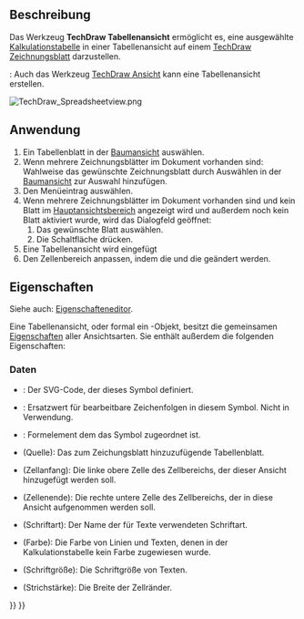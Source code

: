 <languages/>

{{Docnav/de
|[[TechDraw_ArchView/de|ArchAnsicht]]
|[[TechDraw_StackTop/de|StapelOberseite]]
|[[TechDraw_Workbench/de|TechDraw]]
|IconL=TechDraw_ArchView.svg
|IconR=TechDraw_StackTop.svg
|IconC=Workbench_TechDraw.svg
}}

{{GuiCommand/de
|Name=TechDraw SpreadsheetView
|Name/de=TechDraw Tabellenansicht
|MenuLocation=TechDraw → Views From Other Workbenches → Tabellenansicht einfügen
|Workbenches=[[TechDraw_Workbench/de|TechDraw]], [[Spreadsheet_Workbench/de|Spreadsheet]]
}}

<span id="Description"></span>
==Beschreibung== 

Das Werkzeug '''TechDraw Tabellenansicht''' ermöglicht es, eine ausgewählte [[Spreadsheet_Workbench/de|Kalkulationstabelle]] in einer Tabellenansicht auf einem [[TechDraw_PageDefault/de|TechDraw Zeichnungsblatt]] darzustellen.

{{Version/de|1.0}}: Auch das Werkzeug [[TechDraw_View/de|TechDraw Ansicht]] kann eine Tabellenansicht erstellen.

[[Image:TechDraw Spreadsheetview.png]]
{{Caption|Darstellung einer eingefügten Kalkulationstabelle (Spreadsheet-Objekt) als Tabellenansicht (Sheet-Objekt) auf einem TechDraw-Zeichnungsblatt}}

<span id="Usage"></span>
==Anwendung== 

# Ein Tabellenblatt in der [[Tree_view/de|Baumansicht]] auswählen.
# Wenn mehrere Zeichnungsblätter im Dokument vorhanden sind: Wahlweise das gewünschte Zeichnungsblatt durch Auswählen in der [[Tree_view/de|Baumansicht]] zur Auswahl hinzufügen.
# Den Menüeintrag {{MenuCommand|TechDraw → Ansichten von anderen Arbeitsbereichen → [[Image:TechDraw_SpreadsheetView.svg|16px]] Tabellenansicht einfügen}} auswählen.
# Wenn mehrere Zeichnungsblätter im Dokument vorhanden sind und kein Blatt im [[Main_view_area/de|Hauptansichtsbereich]] angezeigt wird und außerdem noch kein Blatt aktiviert wurde, wird das Dialogfeld {{MenuCommand|Blattauswahl}} geöffnet:
## Das gewünschte Blatt auswählen.
## Die Schaltfläche {{Button|OK}} drücken.
# Eine Tabellenansicht wird eingefügt
# Den Zellenbereich anpassen, indem die {{PropertyData/de|Cell Start}} und die {{PropertyData/de|Cell End}} geändert werden.

<span id="Properties"></span>
==Eigenschaften==

Siehe auch: [[Property_editor/de|Eigenschafteneditor]].

Eine Tabellenansicht, oder formal ein {{Incode|TechDraw::DrawViewSpreadsheet}}-Objekt, besitzt die gemeinsamen [[TechDraw_View/de#Eigenschaften_der_Bauteilansicht|Eigenschaften]] aller Ansichtsarten. Sie enthält außerdem die folgenden Eigenschaften:

<span id="Data"></span>
===Daten===

{{TitleProperty|Drawing view}}

* {{PropertyData/de|Symbol|String|Hidden}}: Der SVG-Code, der dieses Symbol definiert.
* {{PropertyData/de|Editable Texts|StringList|Hidden}}: Ersatzwert für bearbeitbare Zeichenfolgen in diesem Symbol. Nicht in Verwendung.
* {{PropertyData/de|Owner|Link}}: Formelement dem das Symbol zugeordnet ist. {{Version/de|1.0}}

{{TitleProperty|Spreadsheet}}

* {{PropertyData/de|Source|Link}} (Quelle): Das zum Zeichungsblatt hinzuzufügende Tabellenblatt.
* {{PropertyData/de|Cell Start|String}} (Zellanfang): Die linke obere Zelle des Zellbereichs, der dieser Ansicht hinzugefügt werden soll.
* {{PropertyData/de|Cell End|String}} (Zellenende): Die rechte untere Zelle des Zellbereichs, der in diese Ansicht aufgenommen werden soll.
* {{PropertyData/de|Font|Font}} (Schriftart): Der Name der für Texte verwendeten Schriftart.
* {{PropertyData/de|Text Color|Color}} (Farbe): Die Farbe von Linien und Texten, denen in der Kalkulationstabelle kein Farbe zugewiesen wurde. 
* {{PropertyData/de|Text Size|Float}} (Schriftgröße): Die Schriftgröße von Texten.
* {{PropertyData/de|Line Width|Float}} (Strichstärke): Die Breite der Zellränder.


{{Docnav/de
|[[TechDraw_ArchView/de|ArchAnsicht]]
|[[TechDraw_StackTop/de|StapelOberseite]]
|[[TechDraw_Workbench/de|TechDraw]]
|IconL=TechDraw_ArchView.svg
|IconR=TechDraw_StackTop.svg
|IconC=Workbench_TechDraw.svg
}}

{{TechDraw_Tools_navi{{#translation:}}}}
{{Userdocnavi{{#translation:}}}}